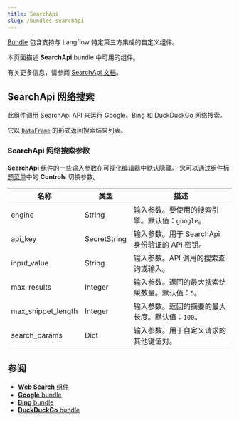 ```yaml
---
title: SearchApi
slug: /bundles-searchapi
---
```



[Bundle](/components-bundle-components) 包含支持与 Langflow 特定第三方集成的自定义组件。

本页面描述 **SearchApi** bundle 中可用的组件。

有关更多信息，请参阅 [SearchApi 文档](https://www.searchapi.io/docs/google)。

## SearchApi 网络搜索

此组件调用 SearchApi API 来运行 Google、Bing 和 DuckDuckGo 网络搜索。

它以 [`DataFrame`](/data-types#dataframe) 的形式返回搜索结果列表。

### SearchApi 网络搜索参数

**SearchApi** 组件的一些输入参数在可视化编辑器中默认隐藏。
您可以通过[组件标题菜单](/concepts-components#component-menus)中的 <Icon name="SlidersHorizontal" aria-hidden="true"/> **Controls** 切换参数。

| 名称 | 类型 | 描述 |
|------|------|-------------|
| engine | String | 输入参数。要使用的搜索引擎。默认值：`google`。 |
| api_key | SecretString | 输入参数。用于 SearchApi 身份验证的 API 密钥。 |
| input_value | String | 输入参数。API 调用的搜索查询或输入。 |
| max_results | Integer | 输入参数。返回的最大搜索结果数量。默认值：`5`。 |
| max_snippet_length | Integer | 输入参数。返回的摘要的最大长度。默认值：`100`。 |
| search_params | Dict | 输入参数。用于自定义请求的其他键值对。 |

## 参阅

* [**Web Search** 组件](/components-data#web-search)
* [**Google** bundle](/bundles-google)
* [**Bing** bundle](/bundles-bing)
* [**DuckDuckGo** bundle](/bundles-duckduckgo)
